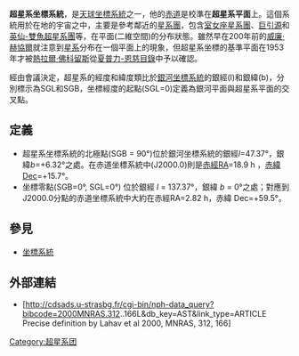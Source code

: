 '''超星系坐標系統'''，是[[天球坐標系統|天球坐標系統]]之一，他的[[赤道|赤道]]是校準在'''超星系平面'''上。這個系統用於在地的宇宙之中，主要是參考鄰近的[[星系團|星系團]]，包含[[室女座星系團|室女座星系團]]、[[巨引源|巨引源]]和[[英仙-雙魚超星系團|英仙-雙魚超星系團]]等，在平面(二維空間)的分布狀態。雖然早在200年前的[[威廉·赫歇尔|威廉·赫協爾]]就注意到[[星系|星系]]分布在一個平面上的現象，但超星系坐標的基準平面在1953年才被[[熱拉爾·佛科留斯|熱拉爾·佛科留斯]]從[[夏普力-恩慈目錄|夏普力-恩慈目錄]]中予以確認。

經由會議決定，超星系的經度和緯度類比於[[銀河坐標系統|銀河坐標系統]]的銀經(l)和銀緯(b)，分別標示為SGL和SGB，坐標經度的起點(SGL=0)定義為銀河平面與超星系平面的交叉點。

== 定義 ==
*超星系坐標系統的北極點(SGB = 90°)位於銀河坐標系統的銀經''l''=47.37°，銀緯''b''=+6.32°之處。在赤道坐標系統中(J2000.0)則是[[赤經|赤經]]RA=18.9 h ，[[赤緯|赤緯]]Dec=+15.7°。
*坐標零點(SGB=0°, SGL=0°) 位於銀經 ''l'' = 137.37°，銀緯 ''b'' = 0°之處；對應到J2000.0分點的赤道坐標系統中大約在赤經RA=2.82 h，赤緯 Dec=+59.5°。

== 參見 ==
*[[坐標系|坐標系統]]

== 外部連結 ==
*[http://cdsads.u-strasbg.fr/cgi-bin/nph-data_query?bibcode=2000MNRAS.312..166L&db_key=AST&link_type=ARTICLE  Precise definition by Lahav et al 2000, MNRAS, 312, 166]

{{天球坐標}}
[[Category:超星系团|Category:超星系团]]